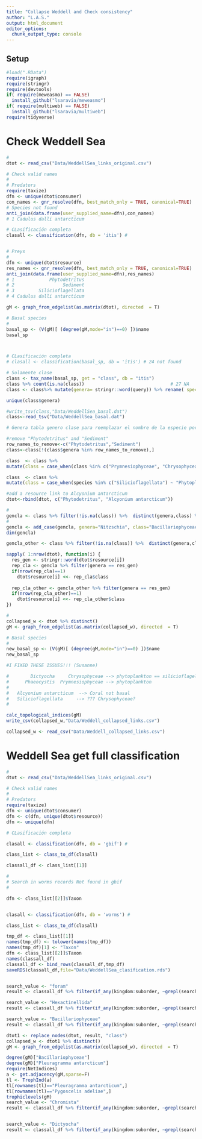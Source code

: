 ```yaml
---
title: "Collapse Weddell and Check consistency"
author: "L.A.S."
output: html_document
editor_options: 
  chunk_output_type: console
---
```


## Setup

```r
#load(".RData")
require(igraph)
require(stringr)
require(devtools)
if( require(meweasmo) == FALSE)
  install_github("lsaravia/meweasmo")
if( require(multiweb) == FALSE)
  install_github("lsaravia/multiweb")
require(tidyverse)


```

# Check Weddell Sea

```r
 
#
dtot <- read_csv("Data/WeddellSea_links_original.csv")

# Check valid names 
#
# Predators
require(taxize)
dfn <- unique(dtot$consumer)
con_names <- gnr_resolve(dfn, best_match_only = TRUE, canonical=TRUE)
# Species not found
anti_join(data.frame(user_supplied_name=dfn),con_names)
# 1 Cadulus dalli antarcticum

# CLasificación completa
clasall <- classification(dfn, db = 'itis') #


# Preys
#
dfn <- unique(dtot$resource)
res_names <- gnr_resolve(dfn, best_match_only = TRUE, canonical=TRUE)
anti_join(data.frame(user_supplied_name=dfn),res_names)
# 1             Phytodetritus
# 2                  Sediment
# 3         Silicioflagellata
# 4 Cadulus dalli antarcticum

gM <- graph_from_edgelist(as.matrix(dtot), directed  = T)

# Basal species
#
basal_sp <- (V(gM)[ (degree(gM,mode="in")==0) ])$name
basal_sp



# CLasificación completa
# clasall <- classification(basal_sp, db = 'itis') # 24 not found

# Solamente clase
class <- tax_name(basal_sp, get = "class", db = "itis")
class %>% count(is.na(class))                                # 27 NA
class <- class%>% mutate(genera= stringr::word(query)) %>% rename( species = query ) %>% select(genera,species,class)

unique(class$genera)

#write_tsv(class,"Data/WeddellSea_basal.dat")
class<-read_tsv("Data/WeddellSea_basal.dat")

# Genera tabla genero clase para reemplazar el nombre de la especie por la clase solo en el caso de Bacillariophyceae

#remove "Phytodetritus" and "Sediment"
row_names_to_remove<-c("Phytodetritus","Sediment")
class<-class[!(class$genera %in% row_names_to_remove),]

class  <- class %>% 
mutate(class = case_when(class %in% c("Prymnesiophyceae", "Chrysophyceae") ~ "Phytoplankton_other",TRUE ~ class))

class  <- class %>% 
mutate(class = case_when(species %in% c("Silicioflagellata") ~ "Phytoplankton_other",TRUE ~ class))

#add a resource link to Alcyonium antarcticum
dtot<-rbind(dtot, c("Phytodetritus", "Alcyonium antarcticum"))

#
gencla <- class %>% filter(!is.na(class)) %>%  distinct(genera,class) %>%  filter(class=="Bacillariophyceae")
#
gencla <- add_case(gencla, genera="Nitzschia", class="Bacillariophyceae" )
dim(gencla)

gencla_other <- class %>% filter(!is.na(class)) %>%  distinct(genera,class) %>%  filter(class=="Phytoplankton_other")

sapply( 1:nrow(dtot), function(i) {
  res_gen <- stringr::word(dtot$resource[i]) 
  rep_cla <- gencla %>% filter(genera == res_gen) 
  if(nrow(rep_cla)==1)
    dtot$resource[i] <<- rep_cla$class
  
  rep_cla_other <- gencla_other %>% filter(genera == res_gen) 
  if(nrow(rep_cla_other)==1)
    dtot$resource[i] <<- rep_cla_other$class
})

#
collapsed_w <- dtot %>% distinct()
gM <- graph_from_edgelist(as.matrix(collapsed_w), directed  = T)

# Basal species
#
new_basal_sp <- (V(gM)[ (degree(gM,mode="in")==0) ])$name
new_basal_sp

#I FIXED THESE ISSUES!!! (Susanne)

#        Dictyocha     Chrysophyceae --> phytoplankton == silicioflagellata 
#      Phaeocystis  Prymnesiophyceae --> phytoplankton
#      
#   Alcyonium antarcticum  --> Coral not basal
#   Silicioflagellata     --> ??? Chrysophyceae? 
# 

calc_topological_indices(gM)
write_csv(collapsed_w,"Data/Weddell_collapsed_links.csv")

collapsed_w <- read_csv("Data/Weddell_collapsed_links.csv")


```


# Weddell Sea get full classification 


```r

#
dtot <- read_csv("Data/WeddellSea_links_original.csv")

# Check valid names 
#
# Predators
require(taxize)
dfn <- unique(dtot$consumer)
dfn <- c(dfn, unique(dtot$resource))
dfn <- unique(dfn)

# CLasificación completa

clasall <- classification(dfn, db = 'gbif') #

class_list <- class_to_df(clasall)

classall_df <- class_list[[1]]

#
# Search in worms records Not found in gbif
#

dfn <- class_list[[2]]$Taxon


clasall <- classification(dfn, db = 'worms') #

class_list <- class_to_df(clasall)

tmp_df <- class_list[[1]]
names(tmp_df) <- tolower(names(tmp_df))
names(tmp_df)[1] <- "Taxon"
dfn <- class_list[[2]]$Taxon
names(classall_df)
classall_df <- bind_rows(classall_df,tmp_df)
saveRDS(classall_df,file="Data/WeddellSea_clasification.rds")


search_value <- "foram"
result <- classall_df %>% filter(if_any(kingdom:suborder, ~grepl(search_value, .,ignore.case=TRUE)))

search_value <- "Hexactinellida"
result <- classall_df %>% filter(if_any(kingdom:suborder, ~grepl(search_value, .,ignore.case=TRUE)))

search_value <- "Bacillariophyceae"
result <- classall_df %>% filter(if_any(kingdom:suborder, ~grepl(search_value, .,ignore.case=TRUE)))

dtot1 <- replace_nodes(dtot, result, "class")
collapsed_w <- dtot1 %>% distinct()
gM <- graph_from_edgelist(as.matrix(collapsed_w), directed  = T)

degree(gM)["Bacillariophyceae"]
degree(gM)["Pleuragramma antarcticum"]
require(NetIndices)
a <- get.adjacency(gM,sparse=F)
tl <- TrophInd(a)
tl[rownames(tl)=="Pleuragramma antarcticum",]
tl[rownames(tl)=="Pygoscelis adeliae",]
trophiclevels(gM)
search_value <- "Chromista"
result <- classall_df %>% filter(if_any(kingdom:suborder, ~grepl(search_value, .,ignore.case=TRUE)))


search_value <- "Dictyocha"
result <- classall_df %>% filter(if_any(kingdom:suborder, ~grepl(search_value, .,ignore.case=TRUE)))
```

